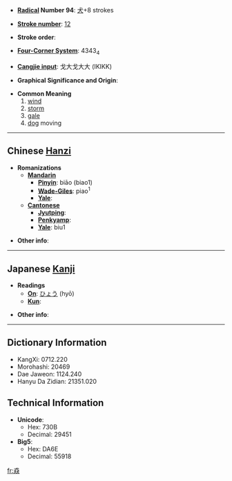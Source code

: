* '''[[Wiktionary:Chinese radical index| Radical]] Number 94''': [[Wiktionary:Chinese radical index 犬|犬]]+8 strokes

* '''[[Wiktionary:Chinese total strokes index|Stroke number]]''': [[Wiktionary:Chinese total strokes index 12|12]]

* '''Stroke order''': 

* '''[[Wiktionary:Chinese four corner index|Four-Corner System]]''': 4343<sub>4</sub>

* '''[[Wiktionary:Chinese Cangjie index|Cangjie input]]''': 戈大戈大大 (IKIKK)

* '''Graphical Significance and Origin''': 

* '''Common Meaning'''
*#[[wind]]
*# [[storm]]
*# [[gale]]
*# [[dog]] moving

----

== Chinese [[Hanzi]] ==

* '''Romanizations'''
** '''[[Mandarin]]'''
*** '''[[Pinyin]]''': biāo (biao1)
*** '''[[Wade-Giles]]''': piao<sup>1</sup>
*** '''[[Yale]]''': 
** '''[[Cantonese]]'''
*** '''[[Jyutping]]''':
*** '''[[Penkyamp]]''': 
*** '''[[Yale]]''': biu1

* '''Other info''': 

----

== Japanese [[Kanji]] ==

* '''Readings'''
** '''[[On]]''': [[ひょう]] (hyō)
** '''[[Kun]]''': 

* '''Other info''':  

----

== Dictionary Information ==

* KangXi: 0712.220
* Morohashi: 20469
* Dae Jaweon: 1124.240
* Hanyu Da Zidian: 21351.020

== Technical Information ==

* '''Unicode''':
** Hex: 730B
** Decimal: 29451
* '''Big5''':
** Hex: DA6E
** Decimal: 55918

[[fr:猋]]